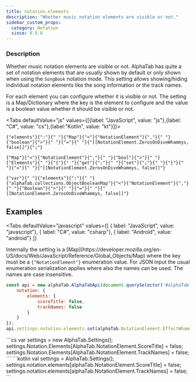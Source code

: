 ```yaml
---
title: notation.elements
description: "Whether music notation elements are visible or not."
sidebar_custom_props:
  category: Notation
  since: 0.9.8
---
```




<SettingsHeader />

### Description
Whether music notation elements are visible or not. AlphaTab has quite a set of notation elements that are usually shown by default or only shown when using
the `SongBook` notation mode. This setting allows showing/hiding individual notation elements like the
song information or the track names.

For each element you can configure whether it is visible or not. The setting is a Map/Dictionary where
the key is the element to configure and the value is a boolean value whether it should be visible or not.

<Tabs defaultValue="js" values={[{label: "JavaScript", value: "js"},{label: "C#", value: "cs"},{label:"Kotlin", value: "kt"}]}>
<TabItem value="js">
<div className="codeBlockContainer"><div className="codeBlockContent"><pre className="codeBlock"><code className="codeBlockLines" style={{"color":"#393A34","backgroundColor":"#f6f8fa"}}><span style={{"color":"#36acaa"}}>{"elements"}</span><span style={{"color":"#393A34"}}>{":"}</span><span style={{"color":"#393A34","backgroundColor":"#f6f8fa"}}>{" "}</span><Link style={{"color":"#36acaa"}} to={"/docs/reference/types/notationelement"}>{"Map"}</Link><span style={{"color":"#393A34"}}>{"<"}</span><Link style={{"color":"#36acaa"}} to={"/docs/reference/types/notationelement"}>{"NotationElement"}</Link><span style={{"color":"#393A34"}}>{","}</span><span style={{"color":"#393A34","backgroundColor":"#f6f8fa"}}>{" "}</span><span style={{"color":"#36acaa"}}>{"boolean"}</span><span style={{"color":"#393A34"}}>{">"}</span><span style={{"color":"#393A34","backgroundColor":"#f6f8fa"}}>{" "}</span><span style={{"color":"#393A34"}}>{"="}</span><span style={{"color":"#393A34","backgroundColor":"#f6f8fa"}}>{" "}</span><span style={{"color":"#36acaa"}}>{"[[NotationElement.ZerosOnDiveWhammys, false]]"}</span><span style={{"color":"#393A34"}}>{";"}</span></code></pre></div></div>
</TabItem>
<TabItem value="cs">
<div className="codeBlockContainer"><div className="codeBlockContent"><pre className="codeBlock"><code className="codeBlockLines" style={{"color":"#393A34","backgroundColor":"#f6f8fa"}}><Link style={{"color":"#36acaa"}} to={"/docs/reference/types/notationelement"}>{"Map"}</Link><span style={{"color":"#393A34"}}>{"<"}</span><Link style={{"color":"#36acaa"}} to={"/docs/reference/types/notationelement"}>{"NotationElement"}</Link><span style={{"color":"#393A34"}}>{","}</span><span style={{"color":"#393A34","backgroundColor":"#f6f8fa"}}>{" "}</span><span style={{"color":"#36acaa"}}>{"bool"}</span><span style={{"color":"#393A34"}}>{">"}</span><span style={{"color":"#393A34","backgroundColor":"#f6f8fa"}}>{" "}</span><span style={{"color":"#36acaa"}}>{"Elements"}</span><span style={{"color":"#393A34","backgroundColor":"#f6f8fa"}}>{" "}</span><span style={{"color":"#393A34"}}>{"{"}</span><span style={{"color":"#393A34","backgroundColor":"#f6f8fa"}}>{" "}</span><span style={{"color":"#00009f"}}>{"get"}</span><span style={{"color":"#393A34"}}>{";"}</span><span style={{"color":"#393A34","backgroundColor":"#f6f8fa"}}>{" "}</span><span style={{"color":"#00009f"}}>{"set"}</span><span style={{"color":"#393A34"}}>{";"}</span><span style={{"color":"#393A34","backgroundColor":"#f6f8fa"}}>{" "}</span><span style={{"color":"#393A34"}}>{"}"}</span><span style={{"color":"#393A34","backgroundColor":"#f6f8fa"}}>{" "}</span><span style={{"color":"#393A34"}}>{"="}</span><span style={{"color":"#393A34","backgroundColor":"#f6f8fa"}}>{" "}</span><span style={{"color":"#36acaa"}}>{"[[NotationElement.ZerosOnDiveWhammys, false]]"}</span></code></pre></div></div>
</TabItem>
<TabItem value="kt">
<div className="codeBlockContainer"><div className="codeBlockContent"><pre className="codeBlock"><code className="codeBlockLines" style={{"color":"#393A34","backgroundColor":"#f6f8fa"}}><span style={{"color":"#00009f"}}>{"var"}</span><span style={{"color":"#393A34","backgroundColor":"#f6f8fa"}}>{" "}</span><span style={{"color":"#36acaa"}}>{"elements"}</span><span style={{"color":"#393A34"}}>{":"}</span><span style={{"color":"#393A34","backgroundColor":"#f6f8fa"}}>{" "}</span><span style={{"color":"#36acaa"}}>{"alphaTab.collections.ObjectBooleanMap"}</span><span style={{"color":"#393A34"}}>{"<"}</span><Link style={{"color":"#36acaa"}} to={"/docs/reference/types/notationelement"}>{"NotationElement"}</Link><span style={{"color":"#393A34"}}>{","}</span><span style={{"color":"#393A34","backgroundColor":"#f6f8fa"}}>{" "}</span><span style={{"color":"#36acaa"}}>{"Boolean"}</span><span style={{"color":"#393A34"}}>{">"}</span><span style={{"color":"#393A34","backgroundColor":"#f6f8fa"}}>{" "}</span><span style={{"color":"#393A34"}}>{"="}</span><span style={{"color":"#393A34","backgroundColor":"#f6f8fa"}}>{" "}</span><span style={{"color":"#36acaa"}}>{"[[NotationElement.ZerosOnDiveWhammys, false]]"}</span></code></pre></div></div>
</TabItem>
</Tabs>


## Examples

<Tabs
    defaultValue="javascript"
    values={[
      { label: "JavaScript", value: "javascript"},
      { label: "C#", value: "csharp"},
      { label: "Android", value: "android"}
    ]}
>
<TabItem value="javascript">
Internally the setting is a [Map](https://developer.mozilla.org/en-US/docs/Web/JavaScript/Reference/Global_Objects/Map) where the key must be a <code style={{"color":"#393A34","backgroundColor":"#f6f8fa"}}><Link style={{"color":"#36acaa"}} to={"/docs/reference/types/notationelement"}>{"NotationElement"}</Link></code> enumeration value.
For JSON input the usual enumeration serialization applies where also the names can be used. The names
are case insensitive.

```js
const api = new alphaTab.AlphaTabApi(document.querySelector('#alphaTab'), {
    notation: {
        elements: {
            scoreTitle: false,
            trackNames: false
        }
    }
});
api.settings.notation.elements.set(alphaTab.NotationElement.EffectWhammyBar, false);
```
</TabItem>
<TabItem value="csharp">
```cs
var settings = new AlphaTab.Settings();
settings.Notation.Elements[AlphaTab.NotationElement.ScoreTitle] = false;
settings.Notation.Elements[AlphaTab.NotationElement.TrackNames] = false;
```
</TabItem>
<TabItem value="android">
```kotlin
val settings = AlphaTab.Settings();
settings.notation.elements[alphaTab.NotationElement.ScoreTitle] = false;
settings.notation.elements[alphaTab.NotationElement.TrackNames] = false;
```
</TabItem>
</Tabs>
